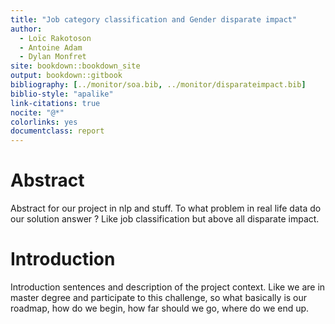 ```yaml
---
title: "Job category classification and Gender disparate impact"
author:
  - Loïc Rakotoson
  - Antoine Adam
  - Dylan Monfret
site: bookdown::bookdown_site
output: bookdown::gitbook
bibliography: [../monitor/soa.bib, ../monitor/disparateimpact.bib]
biblio-style: "apalike"
link-citations: true
nocite: "@*"
colorlinks: yes
documentclass: report
---
```


# Abstract {-}

Abstract for our project in nlp and stuff. To what problem in real life data do our solution answer ? Like job classification but above all disparate impact.


\tableofcontents


\listoftables


\listoffigures


# Introduction {-}

Introduction sentences and description of the project context. Like we are in master degree and participate to this challenge, so what basically is our roadmap, how do we begin, how far should we go, where do we end up.